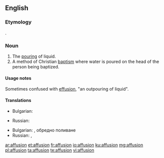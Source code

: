 ==English==
{{wikipedia}}

===Etymology===
{{etyl|la|en}} {{term|affusio|lang=la}}.

===Noun===
{{en-noun}}

# The [[pour]]ing of liquid.
# A method of Christian [[baptism]] where water is poured on the head of the person being baptized.

====Usage notes====
Sometimes confused with [[effusion]], "an outpouring of liquid".

====Translations====
{{trans-top|pouring of liquid}}
* Bulgarian: {{t|bg|обливане}}
{{trans-mid}}
* Russian: {{t+|ru|обливание|n|tr=oblivánije|sc=Cyrl}}
{{trans-bottom}}

{{trans-top|a method of Christian baptism where water is poured on the head of the person being baptized}}
* Bulgarian: {{t|bg|обливане}}, обредно поливане
* Russian: {{t+|ru|окропление|n|tr=okroplénije|sc=Cyrl}}, {{t|ru|[[опускание]] [[в]] [[купель]]|tr=opuskánije v kúpelʹ|n}}
{{trans-mid}}
{{trans-bottom}}

[[ar:affusion]]
[[et:affusion]]
[[fr:affusion]]
[[io:affusion]]
[[ku:affusion]]
[[mg:affusion]]
[[pl:affusion]]
[[ta:affusion]]
[[te:affusion]]
[[vi:affusion]]